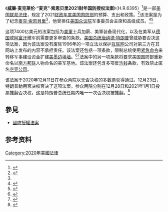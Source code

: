 {{Infobox U.S. legislation
| shorttitle        = 威廉·麦克莱伦·“麦克”·索恩贝里2021财年国防授权法案
| othershorttitles  =
| longtitle         = 批准2021财政年度国防部军事活动、军事建设和能源部国防活动拨款的法案，规定该财政年度的军事人员实力和其他用途。<!--Starts "An act to..."-->
| colloquialacronym = 
| nickname = 
| enacted by = 第116届
| effective date = 
| public law url = 
| cite public law = 
| cite statutes at large = <!--{{usstat}} can be used-->
| acts amended = 
| acts repealed = 
| title amended = <!--US code titles changed-->
| sections created = <!--{{USC}} can be used-->
| sections amended = 
| leghisturl = https://www.congress.gov/bill/116th-congress/house-bill/6395
| introducedin = [[美国众议院|众议院]]
| introducedbill = [https://www.congress.gov/bill/116th-congress/house-bill/6395 H.R.6395]
| introducedby = [[亞當·史密斯_(政治家)|亞當·史密斯]] ([[民主党_(美国)|D]]-[[Washington_(state)|WA]])
| introduceddate = 2020年3月26日
| committees = [[美国众议院军事委员会|众议院军事委员会]]
| passedbody1 = 众议院
| passeddate1 = 2020年7月21日
| passedvote1 = [https://clerk.house.gov/Votes/2020152 295–125]
| passedbody2 = 参议院以修正案形式
| passedas2 = 
| passeddate2 = 2020年11月16日
| passedvote2 =  口头表决
| conferencedate = 2020年12月3日
| passedbody3 = <br>众议院
| passeddate3 = 2020年12月8日 
| passedvote3 = [https://clerk.house.gov/Votes/2020238 355–78]
| passedbody4 = <br>[[美国参议院|参议院]]
| passeddate4 = 2020年12月11日
| passedvote4 = [https://www.senate.gov/legislative/LIS/roll_call_lists/roll_call_vote_cfm.cfm?congress=116&session=2&vote=00264 84–13]
| vetoedpresident = 唐纳德·特朗普
| vetoeddate = 2020年12月23日 
| overriddenbody1 = 众议院
| overriddendate1 = 2020年12月28日
| overriddenvote1 = [https://clerk.house.gov/Votes/2020253 322–87]
| overriddenbody2 = 参议院
| overriddendate2 = 2021年1月1日
| overriddenvote2 = [https://www.senate.gov/legislative/LIS/roll_call_lists/roll_call_vote_cfm.cfm?congress=116&session=2&vote=00292 81–13]
| amendments = 
| SCOTUS cases = 
}}

《'''威廉·麦克莱伦·“麦克”·索恩贝里2021财年国防授权法案'''》（H.R.6395）<ref>{{Cite web|last=|first=|date=2020-12-15|title=H.R. 6395 (116th): National Defense Authorization Act for Fiscal Year 2021 - Text|url=https://www.govtrack.us/congress/bills/116/hr6395/text|archive-url=https://web.archive.org/web/20210519180806/https://www.govtrack.us/congress/bills/116/hr6395/text|archive-date=2021-05-19|access-date=2021-02-03|website=[[GovTrack|GovTrack]]|dead-url=no}}</ref>是一部[[美国联邦法律|美国联邦法律]]，规定了2021[[财政年度|财政年度]][[美国国防部|美国国防部]]的预算、支出和政策。<ref>{{cite news |last1=Donnelly |first1=John M. |title=Congress girds for possible veto override votes on defense bill |url=https://www.rollcall.com/2020/12/17/congress-girds-for-possible-veto-override-votes-on-defense-bill/ |access-date=December 23, 2020 |work=[[Roll_Call|Roll Call]] |date=December 17, 2020 |archive-date=2021-01-20 |archive-url=https://web.archive.org/web/20210120233852/https://www.rollcall.com/2020/12/17/congress-girds-for-possible-veto-override-votes-on-defense-bill/ |dead-url=no }}</ref>该法案是为了纪念[[麥克·索恩貝里|麥克·索恩貝里]]<ref name=":2" />，他曾担任[[美国众议院|美国众议院]]军事委员会主席和高级成员。<ref name=":2">{{Cite web|date=2020-12-03|title=William M. “Mac” Thornberry National Defense Authorization Act for Fiscal Year 2021|url=https://www.armed-services.senate.gov/download/fy21-ndaa-conference-agreement_-summary#:~:text=the%20William%20M.-,%E2%80%9CMac%E2%80%9D%20Thornberry%20National%20Defense%20Authorization%20Act%20for%20Fiscal%20Year%202021,nation%20with%20pride%20and%20valor.|access-date=2021-01-02|website=United States Senate Committee on Armed Services|archive-date=2021-04-21|archive-url=https://web.archive.org/web/20210421200358/https://www.armed-services.senate.gov/download/fy21-ndaa-conference-agreement_-summary#:~:text=the%20William%20M.-,%E2%80%9CMac%E2%80%9D%20Thornberry%20National%20Defense%20Authorization%20Act%20for%20Fiscal%20Year%202021,nation%20with%20pride%20and%20valor.|dead-url=no}}</ref><ref>{{Cite web|last=Benning|first=Tom|date=2019-09-30|title=Rep. Mac Thornberry becomes 6th Texas Republican in House to announce retirement ahead of 2020 election|url=https://www.dallasnews.com/news/politics/2019/09/30/rep-mac-thornberry-becomes-6th-texas-republican-in-house-to-announce-retirement-ahead-of-2020-election/|archive-url=https://web.archive.org/web/20210303081940/https://www.dallasnews.com/news/politics/2019/09/30/rep-mac-thornberry-becomes-6th-texas-republican-in-house-to-announce-retirement-ahead-of-2020-election/|archive-date=2021-03-03|access-date=2021-01-03|website=Dallas News|language=en|dead-url=no}}</ref>

这项7400亿美元的法案包括为[[美軍|美軍]]士兵加薪、美軍装备现代化，以及在美军从[[德国|德国]]或[[阿富汗|阿富汗]]撤军前需要更多审查的条款。[[美国总统|美国总统]][[唐纳德·特朗普|唐纳德·特朗普]]曾威胁要否决这项法案，因为该法案没有废除1996年的一项立法以保护[[互联网|互联网]]公司对第三方在其网站上发布的内容不承担责任。该法案还包括一项条款，限制总统使用[[紧急命令|紧急命令]]来转移军事建设资金扩建[[美墨边境墙|美墨边境墙]]。<ref name=":3">{{Cite web|last=Somin|first=Ilya|date=2021-01-01|title=Congress Overrides Trump Veto of Defense Bill that Includes Tight Constraints on Use of "Emergency" Powers to Divert Military Construction Funds to the Border Wall and Other Projects|url=https://reason.com/volokh/2021/01/01/congress-overrides-trump-veto-of-defense-bill-that-includes-tight-constraints-on-use-of-emergency-powers-to-divert-military-construction-funds-to-the-border-wall-and-other-projects/|archive-url=https://web.archive.org/web/20210228120518/https://reason.com/volokh/2021/01/01/congress-overrides-trump-veto-of-defense-bill-that-includes-tight-constraints-on-use-of-emergency-powers-to-divert-military-construction-funds-to-the-border-wall-and-other-projects/|archive-date=2021-02-28|access-date=2021-02-07|website=Reason.com|language=en-US|quote=Section 2801 of the Act limits the president's ability to use "emergency" declarations to divert military construction funds to no more than $100 million per year for construction within the United States. This largely closes the loophole Trump tried to use to fund parts of his border wall project, using an emergency declaration he issued in 2019, thereby laying claim to some $3.6 billion.|dead-url=no}}</ref><ref name=":4">{{Cite news|last=Demirjian|first=Karoun|date=|title=Bipartisan defense bill includes several rebukes of Trump’s record as commander in chief|language=en-US|work=Washington Post|url=https://www.washingtonpost.com/national-security/bipartisan-defense-bill-includes-several-rebukes-of-trumps-record-as-commander-in-chief/2020/12/03/c39304f4-35c9-11eb-8d38-6aea1adb3839_story.html|access-date=2021-02-07|issn=0190-8286|quote=The bill contains several repudiations of Trump’s use of the military on the home front as well. It limits the amount of military construction funding that can be diverted to domestic projects via a national emergency order to an annual $100 million — a far cry from the $3.6 billion Trump attempted to divert to his border wall project in 2019. It sets a ceiling of $500 million for overseas projects.|archive-date=2021-02-24|archive-url=https://web.archive.org/web/20210224212758/https://www.washingtonpost.com/national-security/bipartisan-defense-bill-includes-several-rebukes-of-trumps-record-as-commander-in-chief/2020/12/03/c39304f4-35c9-11eb-8d38-6aea1adb3839_story.html|dead-url=no}}</ref>法案中的另一项条款将要求美国国防部重新命名以[[南方邦联|南方邦联]]人物命名的美军基地。该法案还包含多项反[[洗钱|洗钱]]条款，有效禁止匿名[[空壳公司|空壳公司]]。

该法案于2020年12月11日在参众两院以无否决权的多数票获得通过。12月23日，特朗普動用否决权否决了这项法案。参众两院分别在12月28日和2021年1月1日投票推翻否决权，这是特朗普总统任期内唯一一次否决权被推翻。<ref>{{cite news|last=Ewing|first=Philip|date=1 January 2021|title=Congress Overturns Trump Veto On Defense Bill After Political Detour|work=[[NPR|NPR]]|url=https://www.npr.org/2021/01/01/952450018/congress-overturns-trump-veto-on-defense-bill-after-political-detour|access-date=1 January 2021|archive-date=2021-01-27|archive-url=https://web.archive.org/web/20210127110450/https://www.npr.org/2021/01/01/952450018/congress-overturns-trump-veto-on-defense-bill-after-political-detour|dead-url=no}}</ref>

== 參見 ==
* [[國防授權法案|國防授權法案]]

==参考资料==
{{reflist}}

[[Category:2020年美國法律|Category:2020年美國法律]]
